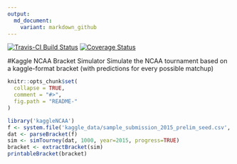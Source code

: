 ```yaml
---
output:
  md_document:
    variant: markdown_github
---
```


<!-- README.md is generated from README.Rmd. Please edit that file -->

[![Travis-CI Build Status](https://travis-ci.org/zachmayer/kaggleNCAA.png?branch=master)](https://travis-ci.org/zachmayer/kaggleNCAA)
[![Coverage Status](https://coveralls.io/repos/zachmayer/kaggleNCAA/badge.svg?branch=master)](https://coveralls.io/r/zachmayer/kaggleNCAA?branch=master)

#Kaggle NCAA Bracket Simulator
Simulate the NCAA tournament based on a kaggle-format bracket (with predictions for every possible matchup)

```r
knitr::opts_chunk$set(
  collapse = TRUE,
  comment = "#>",
  fig.path = "README-"
)
```

```r
library('kaggleNCAA')
f <- system.file('kaggle_data/sample_submission_2015_prelim_seed.csv', package = "kaggleNCAA", mustWork=TRUE)
dat <- parseBracket(f)
sim <- simTourney(dat, 1000, year=2015, progress=TRUE)
bracket <- extractBracket(sim)
printableBracket(bracket)
```
